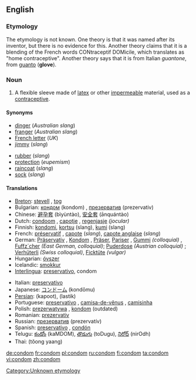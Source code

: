==English==

===Etymology===
The etymology is not known. One theory is that it was named after its inventor, but there is no evidence for this. Another theory claims that it is a blending of the French words CONtraceptif DOMicile, which translates as "home contraceptive". Another theory says that it is from Italian ''guantone'', from [[guanto]] ('''glove''').
[[Category:Unknown etymology]]

===Noun===
{{en-noun}}

# A flexible sleeve made of [[latex]] or other [[impermeable]] material, used as a [[contraceptive]].

====Synonyms====
{{top}}
*[[dinger]] (''Australian slang'')<!--haven't heard this since I was a kid though-->
*[[franger]] (''Australian slang'')
*[[French letter]] (''UK'')
*[[jimmy]] (''slang'')<!--where? not in collins or encarta-->
{{mid}}
*[[rubber]] (''slang'')
*[[protection]] (''eupemism'')
*[[raincoat]] (''slang'')<!--where?-->
*[[sock]] (''slang'')<!--where?-->
{{bottom}}

====Translations====
{{top}}
*[[Breton]]: [[stevell]] {{f}}, [[tog]] {{m}}
*Bulgarian: [[кондом]] (kondom) {{m}}, [[презерватив]] (prezervativ) {{m}}
*Chinese: [[避孕套]] (bìyùntào), [[安全套]] (ānquántào)
*Dutch: [[condoom]] {{m}}, [[capotje]] {{n}}, [[regenjasje]] {{n}} ''(jocular)''
*Finnish: [[kondomi]], [[kortsu]] (slang), [[kumi]] (slang)
*French: [[préservatif]] {{m}}, [[capote]] {{f}} (''slang''), [[capote anglaise]] {{f}} (''slang'')
*German: [[Präservativ]] {{n}}, [[Kondom]] {{n}}, [[Präser]], [[Pariser]] , [[Gummi]] ''(colloquial)'' {{n}}, [[Fuffz´cher]] ''(East German, colloquial)''; [[Puderdose]] ''(Austrian colloquial)'' {{f}}; [[Verhüterli]] ''(Swiss colloquial)'', [[Ficktüte]] {{f}} ''(vulgar)''
*Hungarian: [[óvszer]]
*Icelandic: [[smokkur]]
*[[Interlingua]]: [[preservativo]], condom
{{mid}}
*Italian: [[preservativo]] {{m}}
*Japanese: [[コンドーム]] (kondōmu)
*[[Persian]]: {{FAchar|[[کاپوت]]}} (kapoot), {{FAchar|[[لاستیک]]}} (lastik)
*Portuguese: [[preservativo]] {{m}}, [[camisa-de-vênus]] {{f}}, [[camisinha]] {{f}}
*Polish: [[prezerwatywa]] {{f}}, [[kondom]] {{m}} (outdated)
*Romanian: [[prezervativ]] {{n}}
*Russian: [[презерватив]] (prezervatív) {{m}}
*Spanish: [[preservativo]] {{m}}, [[condón]] {{m}}
*Telugu: [[కండోం]] (kaMDOM), [[తొడుగు]] (toDugu), [[నిరోధ్]] (nirOdh)
*Thai: {{THchar|[[ถุงยาง]]}} (tŏong yaang)
{{bottom}}

[[de:condom]]
[[fr:condom]]
[[pl:condom]]
[[ru:condom]]
[[fi:condom]]
[[ta:condom]]
[[vi:condom]]
[[zh:condom]]